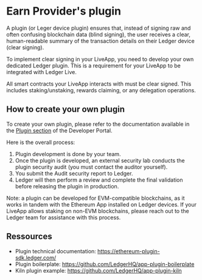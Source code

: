 

# Earn Provider's plugin

A plugin (or Leger device plugin) ensures that, instead of signing raw and often confusing blockchain data (blind signing), the user receives a clear, human-readable summary of the transaction details on their Ledger device (clear signing). 

To implement clear signing in your LiveApp, you need to develop your own dedicated Ledger plugin. This is a requirement for your LiveApp to be integrated with Ledger Live.

<Callout type="info" emoji="👉">
All smart contracts your LiveApp interacts with must be clear signed. This includes staking/unstaking, rewards claiming, or any delegation operations.
</Callout>


## How to create your own plugin

To create your own plugin, please refer to the documentation available in the [Plugin section](https://developers.ledger.com/docs/device-app/explanation/device-app-role) of the Developer Portal.

Here is the overall process:
1. Plugin development is done by your team.
2. Once the plugin is developed, an external security lab conducts the plugin security audit (you must contact the auditor yourself).
3. You submit the Audit security report to Ledger. 
4. Ledger will then perform a review and complete the final validation before releasing the plugin in production.

Note: a plugin can be developed for EVM-compatible blockchains, as it works in tandem with the Ethereum App installed on Ledger devices. If your LiveApp allows staking on non-EVM blockchains, please reach out to the Ledger team for assistance with this process.


## Ressources

- Plugin technical documentation: https://ethereum-plugin-sdk.ledger.com/ 
- Plugin boilerplate: https://github.com/LedgerHQ/app-plugin-boilerplate 
- Kiln plugin example: https://github.com/LedgerHQ/app-plugin-kiln

